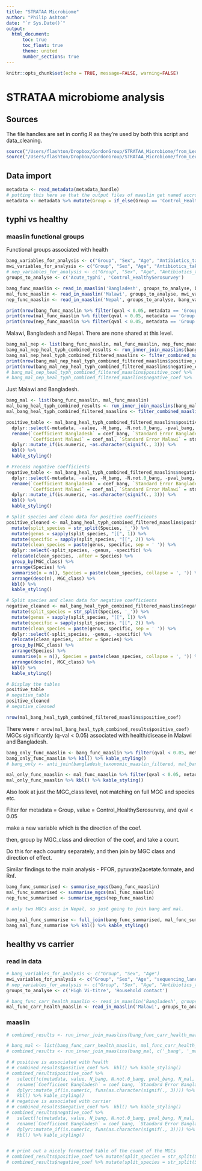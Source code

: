 ```yaml
---
title: "STRATAA Microbiome"
author: "Philip Ashton"
date: "`r Sys.Date()`"
output: 
  html_document:
      toc: true
      toc_float: true
      theme: united
      number_sections: true
---
```


```r
knitr::opts_chunk$set(echo = TRUE, message=FALSE, warning=FALSE)
```

# STRATAA microbiome analysis

## Sources

The file handles are set in config.R as they're used by both this script and data_cleaning.

```r
source("/Users/flashton/Dropbox/GordonGroup/STRATAA_Microbiome/from_Leo/Leonardos_analysis/bin/00.core_functions.R")
source("/Users/flashton/Dropbox/GordonGroup/STRATAA_Microbiome/from_Leo/Leonardos_analysis/bin/config.R")
```

## Data import

```r
metadata <- read_metadata(metadata_handle)
# putting this here so that the output files of maaslin get named accroding to the variable names in the metadata file.
metadata <- metadata %>% mutate(Group = if_else(Group == 'Control_HealthySerosurvey', 'Household contact', Group)) %>% mutate(Group = if_else(Group == 'Acute_Typhi', 'Acute typhoid', Group)) %>% mutate(Group = if_else(Group == 'Carrier', 'High Vi-titre', Group))
```

## typhi vs healthy

### maaslin functional groups 

Functional groups associated with health

```r
bang_variables_for_analysis <- c("Group", "Sex", "Age", "Antibiotics_taken_before_sampling_assumptions")
mwi_variables_for_analysis <- c("Group", "Sex", "Age", "Antibiotics_taken_before_sampling_assumptions", "sequencing_lane")
# nep_variables_for_analysis <- c("Group", "Sex", "Age", "Antibiotics_taken_before_sampling_assumptions")
groups_to_analyse <- c('Acute_typhi', 'Control_HealthySerosurvey')

bang_func_maaslin <- read_in_maaslin('Bangladesh', groups_to_analyse, bang_variables_for_analysis, 'bigmap')
mal_func_maaslin <- read_in_maaslin('Malawi', groups_to_analyse, mwi_variables_for_analysis, 'bigmap')
nep_func_maaslin <- read_in_maaslin('Nepal', groups_to_analyse, bang_variables_for_analysis, 'bigmap')
```

```r

print(nrow(bang_func_maaslin %>% filter(qval < 0.05, metadata == 'Group')))
print(nrow(mal_func_maaslin %>% filter(qval < 0.05, metadata == 'Group')))
print(nrow(nep_func_maaslin %>% filter(qval < 0.05, metadata == 'Group')))

```

Malawi, Bangladesh and Nepal. There are none shared at this level.

```r
bang_mal_nep <- list(bang_func_maaslin, mal_func_maaslin, nep_func_maaslin)
bang_mal_nep_heal_typh_combined_results <- run_inner_join_maaslins(bang_mal_nep, c('_bang', '_mal', '_nep'), mwi_variables_for_analysis, groups_to_analyse, 'bigmap', maaslin_functional_output_root_folder)
bang_mal_nep_heal_typh_combined_filtered_maaslins <- filter_combined_maaslins(bang_mal_nep_heal_typh_combined_results)
print(nrow(bang_mal_nep_heal_typh_combined_filtered_maaslins$positive_coef))
print(nrow(bang_mal_nep_heal_typh_combined_filtered_maaslins$negative_coef))
# bang_mal_nep_heal_typh_combined_filtered_maaslins$positive_coef %>%  kbl() %>% kable_styling()
# bang_mal_nep_heal_typh_combined_filtered_maaslins$negative_coef %>%  kbl() %>% kable_styling()
```

Just Malawi and Bangladesh.

```r
bang_mal <- list(bang_func_maaslin, mal_func_maaslin)
mal_bang_heal_typh_combined_results <- run_inner_join_maaslins(bang_mal, c('_bang', '_mal'), mwi_variables_for_analysis, groups_to_analyse, 'bigmap', maaslin_functional_output_root_folder)
mal_bang_heal_typh_combined_filtered_maaslins <- filter_combined_maaslins(mal_bang_heal_typh_combined_results)

positive_table <- mal_bang_heal_typh_combined_filtered_maaslins$positive_coef %>%
  dplyr::select(-metadata, -value, -N_bang, -N.not.0_bang, -pval_bang, -N_mal, -N.not.0_mal, -pval_mal) %>% 
  rename(`Coefficient Bangladesh` = coef_bang, `Standard Error Bangladesh` = stderr_bang, `Q-value Bangladesh` = qval_bang, 
         `Coefficient Malawi` = coef_mal, `Standard Error Malawi` = stderr_mal, `Q-value Malawi` = qval_mal) %>% 
  dplyr::mutate_if(is.numeric, ~as.character(signif(., 3))) %>% 
  kbl() %>% 
  kable_styling()

# Process negative coefficients
negative_table <- mal_bang_heal_typh_combined_filtered_maaslins$negative_coef %>%
  dplyr::select(-metadata, -value, -N_bang, -N.not.0_bang, -pval_bang, -N_mal, -N.not.0_mal, -pval_mal) %>% 
  rename(`Coefficient Bangladesh` = coef_bang, `Standard Error Bangladesh` = stderr_bang, `Q-value Bangladesh` = qval_bang, 
         `Coefficient Malawi` = coef_mal, `Standard Error Malawi` = stderr_mal, `Q-value Malawi` = qval_mal) %>% 
  dplyr::mutate_if(is.numeric, ~as.character(signif(., 3))) %>% 
  kbl() %>% 
  kable_styling()

# Split species and clean data for positive coefficients
positive_cleaned <- mal_bang_heal_typh_combined_filtered_maaslins$positive_coef %>% 
  mutate(split_species = str_split(Species, '_')) %>% 
  mutate(genus = sapply(split_species, "[[", 1)) %>% 
  mutate(specific = sapply(split_species, "[[", 2)) %>% 
  mutate(clean_species = paste(genus, specific, sep = ' ')) %>% 
  dplyr::select(-split_species, -genus, -specific) %>% 
  relocate(clean_species, .after = Species) %>% 
  group_by(MGC_class) %>% 
  arrange(Species) %>% 
  summarise(n = n(), Species = paste(clean_species, collapse = ', ')) %>% 
  arrange(desc(n), MGC_class) %>%  
  kbl() %>% 
  kable_styling()

# Split species and clean data for negative coefficients
negative_cleaned <- mal_bang_heal_typh_combined_filtered_maaslins$negative_coef %>% 
  mutate(split_species = str_split(Species, '_')) %>% 
  mutate(genus = sapply(split_species, "[[", 1)) %>% 
  mutate(specific = sapply(split_species, "[[", 2)) %>% 
  mutate(clean_species = paste(genus, specific, sep = ' ')) %>% 
  dplyr::select(-split_species, -genus, -specific) %>% 
  relocate(clean_species, .after = Species) %>% 
  group_by(MGC_class) %>% 
  arrange(Species) %>% 
  summarise(n = n(), Species = paste(clean_species, collapse = ', ')) %>% 
  arrange(desc(n), MGC_class) %>%  
  kbl() %>% 
  kable_styling()

# Display the tables
positive_table
# negative_table
positive_cleaned
# negative_cleaned

nrow(mal_bang_heal_typh_combined_filtered_maaslins$positive_coef)
```

There were `r nrow(mal_bang_heal_typh_combined_results$positive_coef)` MGCs significantly (q-val < 0.05) associated with health/disease in Malawi and Bangladesh.

```r
bang_only_func_maaslin <- bang_func_maaslin %>% filter(qval < 0.05, metadata == 'Group', value == 'Control_HealthySerosurvey') %>% anti_join(mal_bang_heal_typh_combined_filtered_maaslins$positive_coef, by = c('feature', 'metadata', 'value')) %>% anti_join(mal_bang_heal_typh_combined_filtered_maaslins$negative_coef, by = c('feature', 'metadata', 'value'))
bang_only_func_maaslin %>% kbl() %>% kable_styling()
# bang_only <- anti_join(bangladesh_taxonomic_maaslin_filtered, mal_bang_maaslins, by = c('feature', 'metadata', 'value')) %>% filter(qval < 0.05)

mal_only_func_maaslin <- mal_func_maaslin %>% filter(qval < 0.05, metadata == 'Group', value == 'Control_HealthySerosurvey') %>% anti_join(mal_bang_heal_typh_combined_filtered_maaslins$positive_coef, by = c('feature', 'metadata', 'value')) %>% anti_join(mal_bang_heal_typh_combined_filtered_maaslins$negative_coef, by = c('feature', 'metadata', 'value'))
mal_only_func_maaslin %>% kbl() %>% kable_styling()


```

Also look at just the MGC_class level, not matching on full MGC and species etc.

Filter for metadata = Group, value = Control_HealthySerosurvey, and qval < 0.05

make a new variable which is the direction of the coef.

then, group by MGC_class and direction of the coef, and take a count.

Do this for each country separately, and then join by MGC class and direction of effect.

Similar findings to the main analysis - PFOR, pyruvate2acetate.formate, and Rnf.

```r
bang_func_summarised <- summarise_mgcs(bang_func_maaslin)
mal_func_summarised <- summarise_mgcs(mal_func_maaslin)
nep_func_summarised <- summarise_mgcs(nep_func_maaslin)

# only two MGCs assc in Nepal, so just going to join bang and mal.

bang_mal_func_summarise <- full_join(bang_func_summarised, mal_func_summarised, by = c('MGC_class', 'direction_of_assc'))
bang_mal_func_summarise %>% kbl() %>% kable_styling()
```

## healthy vs carrier

### read in data
```r
# bang_variables_for_analysis <- c("Group", "Sex", "Age")
mwi_variables_for_analysis <- c("Group", "Sex", "Age", "sequencing_lane")
# nep_variables_for_analysis <- c("Group", "Sex", "Age", "Antibiotics_taken_before_sampling_assumptions")
groups_to_analyse <- c('High Vi-titre', 'Household contact')

# bang_func_carr_health_maaslin <- read_in_maaslin('Bangladesh', groups_to_analyse, bang_variables_for_analysis, 'bigmap')
mal_func_carr_health_maaslin <- read_in_maaslin('Malawi', groups_to_analyse, mwi_variables_for_analysis, 'bigmap')
```

### maaslin
```r
# combined_results <- run_inner_join_maaslins(bang_func_carr_health_maaslin, mal_func_carr_health_maaslin, bang_variables_for_analysis, mwi_variables_for_analysis, groups_to_analyse, 'bigmap', maaslin_functional_output_root_folder)

# bang_mal <- list(bang_func_carr_health_maaslin, mal_func_carr_health_maaslin)
# combined_results <- run_inner_join_maaslins(bang_mal, c('_bang', '_mal'), mwi_variables_for_analysis, groups_to_analyse, 'bigmap', maaslin_functional_output_root_folder)

# # positive is associated with health
# # combined_results$positive_coef %>%  kbl() %>% kable_styling()
# combined_results$positive_coef %>% 
#   select(!c(metadata, value, N_bang, N.not.0_bang, pval_bang, N_mal, N.not.0_mal, pval_mal)) %>% 
#   rename(`Coefficient Bangladesh` = coef_bang, `Standard Error Bangladesh` = stderr_bang, `Q-value Bangladesh` = qval_bang, `Coefficient Malawi` = coef_mal, `Standard Error Malawi` = stderr_mal, `Q-value Malawi` = qval_mal) %>% 
#   dplyr::mutate_if(is.numeric, funs(as.character(signif(., 3)))) %>% 
#   kbl() %>% kable_styling()
# # negative is associated with carrier
# # combined_results$negative_coef %>%  kbl() %>% kable_styling()
# combined_results$negative_coef %>% 
#   select(!c(metadata, value, N_bang, N.not.0_bang, pval_bang, N_mal, N.not.0_mal, pval_mal)) %>% 
#   rename(`Coefficient Bangladesh` = coef_bang, `Standard Error Bangladesh` = stderr_bang, `Q-value Bangladesh` = qval_bang, `Coefficient Malawi` = coef_mal, `Standard Error Malawi` = stderr_mal, `Q-value Malawi` = qval_mal) %>% 
#   dplyr::mutate_if(is.numeric, funs(as.character(signif(., 3)))) %>% 
#   kbl() %>% kable_styling()


# # print out a nicely formatted table of the count of the MGCs
# combined_results$positive_coef %>% mutate(split_species = str_split(Species, '_')) %>% mutate(genus = sapply(split_species, "[[", 1)) %>% mutate(specific = sapply(split_species, "[[", 2)) %>% mutate(clean_species = paste(genus, specific, sep = ' ')) %>% select(-split_species, -genus, -specific) %>% relocate(clean_species, .after = Species) %>% group_by(MGC_class) %>% arrange(Species) %>% summarise(n = n(), Species = paste(clean_species, collapse = ', ')) %>% arrange(desc(n), MGC_class) %>%  kbl() %>% kable_styling()
# combined_results$negative_coef %>% mutate(split_species = str_split(Species, '_')) %>% mutate(genus = sapply(split_species, "[[", 1)) %>% mutate(specific = sapply(split_species, "[[", 2)) %>% mutate(clean_species = paste(genus, specific, sep = ' ')) %>% select(-split_species, -genus, -specific) %>% relocate(clean_species, .after = Species) %>% group_by(MGC_class) %>% arrange(Species) %>% summarise(n = n(), Species = paste(clean_species, collapse = ', ')) %>% arrange(desc(n), MGC_class) %>%  kbl() %>% kable_styling()
```